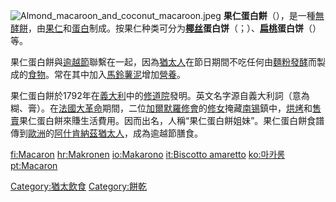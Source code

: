 {{unreferenced|time=2015-07-14T12:39:27+00:00}}
{{not|馬卡龍}}
[[File:Almond_macaroon_and_coconut_macaroon.jpeg|thumb]]
'''果仁蛋白餅'''（{{lang-en|macaroon}}），是一種[[無酵餅|無酵餅]]，由[[果仁|果仁]]和[[蛋白|蛋白]]制成。按果仁种类可分为'''[[椰丝|椰丝]]蛋白饼'''（{{lang-en|coconut macaroon}}；{{lang-fr|rochers coco, congolais}}）、'''[[扁桃|扁桃]]蛋白饼'''（{{lang-en|almond macaroon}}）等。

果仁蛋白餅與[[逾越節|逾越節]]聯繫在一起，因為[[猶太人|猶太人]]在節日期間不吃任何由[[麵粉|麵粉]][[發酵|發酵]]而製成的[[食物|食物]]。常在其中加入[[馬鈴薯泥|馬鈴薯泥]]增加[[營養|營養]]。

果仁蛋白餅於1792年在[[義大利|義大利]]中的[[修道院|修道院]]發明。英文名字源自義大利詞{{lang|it|maccarone}}（意為糊、膏）。在[[法國大革命|法國大革命]]期間，二位[[加爾默羅修會|加爾默羅修會]]的[[修女|修女]]掩藏[[南锡|南锡]]鎮中，[[烘烤|烘烤]]和[[售賣|售賣]]果仁蛋白餅來賺生活費用。因而出名，人稱“果仁蛋白餅姐妹”。果仁蛋白餅食譜傳到[[歐洲|歐洲]]的[[阿什肯納茲猶太人|阿什肯納茲猶太人]]，成為逾越節膳食。

{{Dessert-stub}}

[[Category:猶太飲食|Category:猶太飲食]]
[[Category:餅乾|Category:餅乾]]

[[fi:Macaron|fi:Macaron]]
[[hr:Makronen|hr:Makronen]]
[[io:Makarono|io:Makarono]]
[[it:Biscotto_amaretto|it:Biscotto amaretto]]
[[ko:마카롱|ko:마카롱]]
[[pt:Macaron|pt:Macaron]]